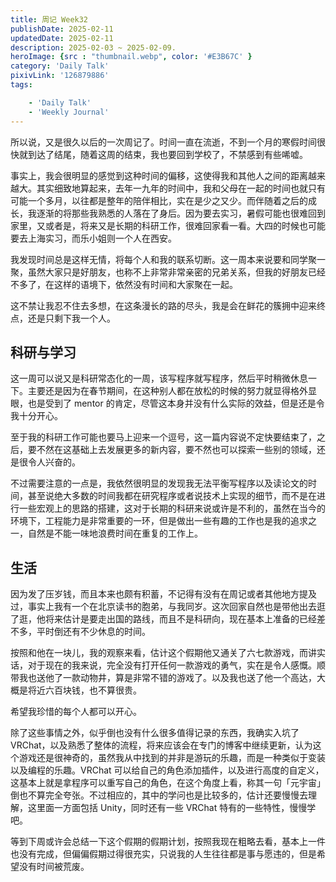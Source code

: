 ```yaml
---
title: 周记 Week32
publishDate: 2025-02-11
updatedDate: 2025-02-11
description: 2025-02-03 ~ 2025-02-09.
heroImage: {src : "thumbnail.webp", color: '#E3B67C' }
category: 'Daily Talk'
pixivLink: '126879886'
tags:

    - 'Daily Talk'
    - 'Weekly Journal'
---
```


所以说，又是很久以后的一次周记了。时间一直在流逝，不到一个月的寒假时间很快就到达了结尾，随着这周的结束，我也要回到学校了，不禁感到有些唏嘘。

事实上，我会很明显的感觉到这种时间的偏移，这使得我和其他人之间的距离越来越大。其实细致地算起来，去年一九年的时间中，我和父母在一起的时间也就只有可能一个多月，以往都是整年的陪伴相比，实在是少之又少。而伴随着之后的成长，我逐渐的将那些我熟悉的人落在了身后。因为要去实习，暑假可能也很难回到家里，又或者是，将来又是长期的科研工作，很难回家看一看。大四的时候也可能要去上海实习，而乐小姐则一个人在西安。

我发现时间总是这样无情，将每个人和我的联系切断。这一周本来说要和同学聚一聚，虽然大家只是好朋友，也称不上非常非常亲密的兄弟关系，但我的好朋友已经不多了，在这样的语境下，依然没有时间和大家聚在一起。

这不禁让我忍不住去多想，在这条漫长的路的尽头，我是会在鲜花的簇拥中迎来终点，还是只剩下我一个人。

## 科研与学习

这一周可以说又是科研常态化的一周，该写程序就写程序，然后平时稍微休息一下。主要还是因为在春节期间，在这种别人都在放松的时候的努力就显得格外显眼，也是受到了 mentor 的肯定，尽管这本身并没有什么实际的效益，但是还是令我十分开心。

至于我的科研工作可能也要马上迎来一个逗号，这一篇内容说不定快要结束了，之后，要不然在这基础上去发展更多的新内容，要不然也可以探索一些别的领域，还是很令人兴奋的。

不过需要注意的一点是，我依然很明显的发现我无法平衡写程序以及读论文的时间，甚至说绝大多数的时间我都在研究程序或者说技术上实现的细节，而不是在进行一些宏观上的思路的搭建，这对于长期的科研来说或许是不利的，虽然在当今的环境下，工程能力是非常重要的一环，但是做出一些有趣的工作也是我的追求之一，自然是不能一味地浪费时间在重复的工作上。

## 生活

因为发了压岁钱，而且本来也颇有积蓄，不记得有没有在周记或者其他地方提及过，事实上我有一个在北京读书的胞弟，与我同岁。这次回家自然也是带他出去逛了逛，他将来估计是要走出国的路线，而且不是科研向，现在基本上准备的已经差不多，平时倒还有不少休息的时间。

按照和他在一块儿，我的观察来看，估计这个假期他又通关了六七款游戏，而讲实话，对于现在的我来说，完全没有打开任何一款游戏的勇气，实在是令人感慨。顺带我也送他了一款动物井，算是非常不错的游戏了。以及我也送了他一个高达，大概是将近六百块钱，也不算很贵。

希望我珍惜的每个人都可以开心。

除了这些事情之外，似乎倒也没有什么很多值得记录的东西，我确实入坑了 VRChat，以及熟悉了整体的流程，将来应该会在专门的博客中继续更新，认为这个游戏还是很神奇的，虽然我从中找到的并非是游玩的乐趣，而是一种类似于变装以及编程的乐趣。VRChat 可以给自己的角色添加插件，以及进行高度的自定义，这基本上就是拿程序可以重写自己的角色，在这个角度上看，称其一句「元宇宙」倒也不算完全夸张。不过相应的，其中的学问也是比较多的，估计还要慢慢去理解，这里面一方面包括 Unity，同时还有一些 VRChat 特有的一些特性，慢慢学吧。

等到下周或许会总结一下这个假期的假期计划，按照我现在粗略去看，基本上一件也没有完成，但偏偏假期过得很充实，只说我的人生往往都是事与愿违的，但是希望没有时间被荒废。